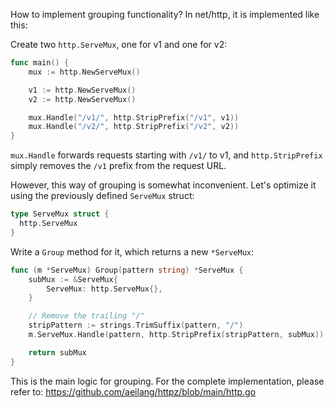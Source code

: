 How to implement grouping functionality? In net/http, it is implemented like this:

Create two `http.ServeMux`, one for v1 and one for v2:

```go
func main() {
	mux := http.NewServeMux()

	v1 := http.NewServeMux()
	v2 := http.NewServeMux()

	mux.Handle("/v1/", http.StripPrefix("/v1", v1))
	mux.Handle("/v2/", http.StripPrefix("/v2", v2))
}
```

`mux.Handle` forwards requests starting with `/v1/` to v1, and `http.StripPrefix` simply removes the `/v1` prefix from the request URL.

However, this way of grouping is somewhat inconvenient. Let's optimize it using the previously defined `ServeMux` struct:

```go
type ServeMux struct {
  http.ServeMux
}
```

Write a `Group` method for it, which returns a new `*ServeMux`:

```go
func (m *ServeMux) Group(pattern string) *ServeMux {
	subMux := &ServeMux{
		ServeMux: http.ServeMux{},
	}

	// Remove the trailing "/"
	stripPattern := strings.TrimSuffix(pattern, "/")
	m.ServeMux.Handle(pattern, http.StripPrefix(stripPattern, subMux))

	return subMux
}
```

This is the main logic for grouping. For the complete implementation, please refer to:
<span className="text-sky-300">https://github.com/aeilang/httpz/blob/main/http.go</span>
